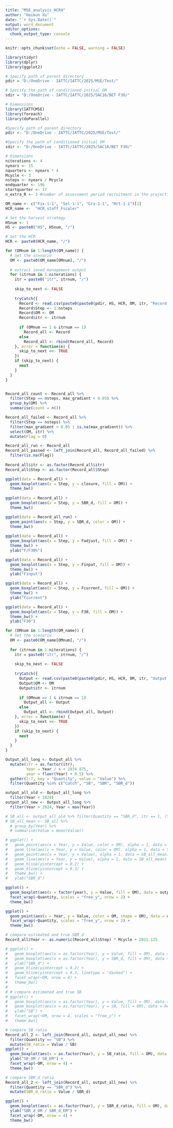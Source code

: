 ```yaml
---
title: "MSE_analysis_HCR4"
author: "Haikun Xu"
date: "`r Sys.Date()`"
output: word_document
editor_options: 
  chunk_output_type: console
---
```


```r
knitr::opts_chunk$set(echo = FALSE, warning = FALSE)
```

```r

library(tidyr)
library(dplyr)
library(ggplot2)

# Specify path of parent directory
pdir = "D:/OneDrive - IATTC/IATTC/2025/MSE/Test/"

# Specify the path of conditioned initial OM
sdir = "D:/OneDrive - IATTC/IATTC/2025/SAC16/BET F30/"

# Dimensions
library(IATTCMSE)
library(foreach)
library(doParallel)

#Specify path of parent directory
pdir <- "D:/OneDrive - IATTC/IATTC/2025/MSE/Test/"

#Specify the path of conditioned initial OM
sdir <- "D:/OneDrive - IATTC/IATTC/2025/SAC16/BET F30/"

# Dimensions
niterations <- 4
nyears <- 15
nquarters <- nyears * 4
Mcycle <- 3
nsteps <- nyears / Mcycle
endquarter <- 196
startquarter <- 17
n_extra_R <- 2 #number of assessment period recruitment in the projection

OM_name <- c("Fix-1-1", "Sel-1-1", "Gro-1-1", "Mrt-1-1")[1]
HCR_name <-  "HCR_staff_Fscaler"

# Set the harvest strategy
HSnum <- 1
HS <- paste0("HS", HSnum, "/")

# Set the HCR
HCR <- paste0(HCR_name, "/")
```

```r
for (OMnum in 1:length(OM_name)) {
  # Set the scenario
  OM <- paste0(OM_name[OMnum], "/")
  
  # extract saved management output
  for (itrnum in 1:niterations) {
    itr = paste0("itr", itrnum, "/")
    
    skip_to_next <- FALSE
    
    tryCatch({
      Record <- read.csv(paste0(paste0(pdir, HS, HCR, OM, itr, "Record.csv")))
      Record$Step <- 1:nsteps
      Record$OM <- OM
      Record$itr <- itrnum
      
      if (OMnum == 1 & itrnum == 1)
        Record_all <- Record
      else
        Record_all <- rbind(Record_all, Record)
    }, error = function(e) {
      skip_to_next <<- TRUE
    })
    if (skip_to_next) {
      next
    }
  }
}


Record_all_count <- Record_all %>%
  filter(Step == nsteps, max_gradient < 0.05) %>%
  group_by(OM) %>%
  summarise(count = n())

Record_all_failed <- Record_all %>%
  filter(Step == nsteps) %>%
  filter(max_gradient > 0.05 | is.na(max_gradient)) %>%
  select(OM, itr) %>%
  mutate(Flag = 0)

Record_all_run <- Record_all
Record_all_passed <- left_join(Record_all, Record_all_failed) %>%
  filter(is.na(Flag))
  
Record_all$itr <- as.factor(Record_all$itr)
Record_all$Step <- as.factor(Record_all$Step)

ggplot(data = Record_all) +
  geom_boxplot(aes(x = Step, y = closure, fill = OM)) +
  theme_bw()
  
ggplot(data = Record_all) +
  geom_boxplot(aes(x = Step, y = SBR_d, fill = OM)) +
  theme_bw()

ggplot(data = Record_all_run) +
  geom_point(aes(x = Step, y = SBR_d, color = OM)) +
  theme_bw()
 
ggplot(data = Record_all) +
  geom_boxplot(aes(x = Step, y = Fadjust, fill = OM)) +
  theme_bw() +
  ylab("F/F30%")

ggplot(data = Record_all) +
  geom_boxplot(aes(x = Step, y = Finput, fill = OM)) +
  theme_bw() +
  ylab("Finput")

ggplot(data = Record_all) +
  geom_boxplot(aes(x = Step, y = Fcurrent, fill = OM)) +
  theme_bw() +
  ylab("Fcurrent")

ggplot(data = Record_all) +
  geom_boxplot(aes(x = Step, y = F30, fill = OM)) +
  theme_bw() +
  ylab("F30")
```

```r
for (OMnum in 1:length(OM_name)) {
  # Set the scenario
  OM <- paste0(OM_name[OMnum], "/")
  
  for (itrnum in 1:niterations) {
    itr = paste0("itr", itrnum, "/")
    
    skip_to_next <- FALSE
    
    tryCatch({
      Output <- read.csv(paste0(paste0(pdir, HS, HCR, OM, itr, "Output.csv")))
      Output$OM <- OM
      Output$itr <- itrnum
      
      if (OMnum == 1 & itrnum == 1)
        Output_all <- Output
      else
        Output_all <- rbind(Output_all, Output)
    }, error = function(e) {
      skip_to_next <<- TRUE
    })
    if (skip_to_next) {
      next
    }
  }
}

Output_all_long <- Output_all %>%
  mutate(itr = as.factor(itr),
         Year = Year / 4 + 1974.875,
         year = floor(Year) + 0.5) %>%
  gather(2:7, key = "Quantity", value = "Value") %>%
  filter(Quantity %in% c("Catch", "SB", "SBR", "SBR_d"))

output_all_old <- Output_all_long %>%
  filter(Year < 2024)
output_all_new <- Output_all_long %>%
  filter(Year > 2024, Year < max(Year))

# SB_all <- output_all_old %>% filter(Quantity == "SBR_d", itr == 1, (Year-floor(Year)) == 0.125)
# SB_all_mean <- SB_all %>%
  # group_by(Year) %>%
  # summarise(Value = mean(Value))

# ggplot() +
#   geom_point(aes(x = Year, y = Value, color = OM), alpha = 1, data = SB_all) +
#   geom_line(aes(x = Year, y = Value, color = OM), alpha = 1, data = SB_all) +
#   geom_point(aes(x = Year, y = Value), alpha = 1, data = SB_all_mean) +
#   geom_line(aes(x = Year, y = Value), alpha = 1, data = SB_all_mean) +
#   geom_hline(yintercept = 0.2) +
#   geom_hline(yintercept = 0.3) +
#   theme_bw() +
#   ylab("SBR_d")

ggplot() +
  geom_boxplot(aes(x = factor(year), y = Value, fill = OM), data = output_all_new) +
  facet_wrap(~Quantity, scales = "free_y", nrow = 2) +
  theme_bw()

ggplot() +
  geom_point(aes(x = Year, y = Value, color = OM, shape = OM), data = output_all_new) +
  facet_wrap(~Quantity, scales = "free_y", nrow = 2) +
  theme_bw()
```

```r
# compare estimated and true SBR_d
Record_all$Year <- as.numeric(Record_all$Step) * Mcycle + 2021.125

# ggplot() +
#   geom_boxplot(aes(x = as.factor(Year), y = Value, fill = OM), data = output_all_new %>% filter(Quantity == "SBR_d", Year %in% Record_all$Year)) +
#   geom_boxplot(aes(x = as.factor(Year), y = SBR_d, fill = OM), data = Record_all) +
#   ylab("SBR_d") +
#   geom_hline(yintercept = 0.2) +
#   geom_hline(yintercept = 0.3, linetype = "dashed") +
#   facet_wrap(~OM, nrow = 4) +
#   theme_bw()
# 
# # compare estimated and true SB
# ggplot() +
#   geom_boxplot(aes(x = as.factor(Year), y = Value, fill = OM), data = output_all_new %>% filter(Quantity == "SB", Year %in% Record_all$Year)) +
#   geom_boxplot(aes(x = as.factor(Year), y = SB, fill = OM), data = Record_all) +
#   ylab("SB") +
#   facet_wrap(~OM, nrow = 4, scales = "free_y") +
#   theme_bw()

# compare SB ratio
Record_all_2 <- left_join(Record_all, output_all_new) %>%
  filter(Quantity == "SB") %>%
  mutate(SB_ratio = Value / SB)
ggplot() +
  geom_boxplot(aes(x = as.factor(Year), y = SB_ratio, fill = OM), data = Record_all_2) +
  ylab("SB_OM / SB_EM") +
  facet_wrap(~OM, nrow = 4) +
  theme_bw()

# compare SBR_d ratio
Record_all_2 <- left_join(Record_all, output_all_new) %>%
  filter(Quantity == "SBR_d") %>%
  mutate(SBR_d_ratio = Value / SBR_d)

ggplot() +
  geom_boxplot(aes(x = as.factor(Year), y = SBR_d_ratio, fill = OM), data = Record_all_2) +
  ylab("SBR_d_OM / SBR_d_EM") +
  facet_wrap(~OM, nrow = 4) +
  theme_bw()
```